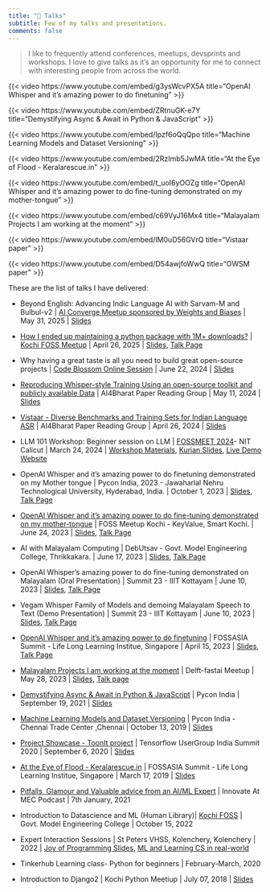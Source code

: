 ---
title: "🎤 Talks"
subtitle: Few of my talks and presentations.
comments: false
---


> I like to frequently attend conferences, meetups, devsprints and workshops. I love to give talks as it's an opportunity for me to connect with interesting people from across the world.

::: {layout-ncol=2}
{{< video https://www.youtube.com/embed/g3ysWcvPX5A
    title="OpenAI Whisper and it's amazing power to do finetuning"
>}}

{{< video https://www.youtube.com/embed/ZRtnuGK-e7Y
    title="Demystifying Async & Await in Python & JavaScript"
>}}

{{< video https://www.youtube.com/embed/Ipzf6oQqQpo
    title="Machine Learning Models and Dataset Versioning"
>}}

{{< video https://www.youtube.com/embed/2RzImb5JwMA
    title="At the Eye of Flood - Keralarescue.in"
>}}

{{< video https://www.youtube.com/embed/t_uoI6yOOZg
    title="OpenAI Whisper and it's amazing power to do fine-tuning demonstrated on my mother-tongue"
>}}

{{< video https://www.youtube.com/embed/c69VyJ16Mx4
    title="Malayalam Projects I am working at the moment"
>}}

{{< video https://www.youtube.com/embed/lM0uD56GVrQ
    title="Vistaar paper"
>}}

{{< video https://www.youtube.com/embed/D54awjfoWwQ
    title="OWSM paper"
>}}
:::

These are the list of talks I have delivered:

- Beyond English: Advancing Indic Language AI with Sarvam-M and Bulbul-v2 | [AI Converge Meetup sponsored by Weights and Biases](https://lu.ma/hrmt0kne) | May 31, 2025 | [Slides](https://gamma.app/docs/Beyond-English-Advancing-Indic-Language-AI-with-Sarvam-M-and-Bulb-40zwt6k8bji827k)
- [How I ended up maintaining a python package with 1M+ downloads?](https://www.youtube.com/watch?v=3o2V9BmeoYw&t=372s) | [Kochi FOSS Meetup](https://kochifoss.org/) | April 26, 2025 | [Slides](https://gamma.app/docs/How-I-ended-up-maintaining-building-a-python-package-with-1M-down-o87lazx9yprci5f), [Talk Page](./posts/2025/kochi-foss-april.qmd)

- Why having a great taste is all you need to build great open-source projects | [Code Blossom Online Session](https://www.code-blossom.com/) | June 22, 2024 | [Slides](https://kurianbenoy.com/talks/code_blossom_great_open_source_projects/#/title-slide)

- [Reproducing Whisper-style Training Using an open-source toolkit and publicly available Data](https://youtu.be/D54awjfoWwQ?si=kqUQCAL2dV7d_J4C) | AI4Bharat Paper Reading Group | May 11, 2024 | [Slides](https://kurianbenoy.com/talks/ai4bharat_reproducing_whisper/#/title-slide)

- [Vistaar - Diverse Benchmarks and Training Sets for Indian Language ASR](https://youtu.be/lM0uD56GVrQ?si=IioCJLsnLYTHfnaT) | AI4Bharat Paper Reading Group | April 26, 2024 | [Slides](https://kurianbenoy.com/talks/ai4bharat_paper_reading/#/title-slide)

- LLM 101 Workshop: Beginner session on LLM | [FOSSMEET 2024](https://www.fossmeet.net)- NIT Calicut | March 24, 2024 | [Workshop Materials](https://tiny.cc/llm102), [Kurian Slides](https://kurianbenoy.com/talks/nitc-fossmeet-2024/llm-101.html#/title-slide), [Live Demo Website](https://llm-101-pi.vercel.app) 

- OpenAI Whisper and it's amazing power to do finetuning demonstrated on my Mother tongue | Pycon India, 2023 - Jawaharlal Nehru Technological University, Hyderabad, India. | October 1, 2023 | [Slides](./talks/pyconindia-2023/pyconind.qmd), [Talk Page](./posts/2023/pycon_india2023_talk/index.qmd)

- [OpenAI Whisper and it's amazing power to do fine-tuning demonstrated on my mother-tongue](https://youtu.be/t_uoI6yOOZg) | FOSS Meetup Kochi - KeyValue, Smart Kochi. | June 24, 2023 | [Slides](./talks/foss-united/kochi.qmd),  [Talk Page](./posts/2023/pycon_india2023_talk/) 

- AI with Malayalam Computing | DebUtsav - Govt. Model Engineering College, Thrikkakara. | June 17, 2023 | [Slides](./talks/mec/debutsav.qmd),  [Talk Page](./posts/2023/debutsav_talk/index.qmd) 

- OpenAI Whisper’s amazing power to do fine-tuning demonstrated on Malayalam (Oral Presentation) | Summit 23 - IIIT Kottayam | June 10, 2023 | [Slides](./talks/iiit-kottayam-summit/index.qmd),  [Talk Page](./posts/2023/summit23_iiit/oral.qmd) 

- Vegam Whisper Family of Models and demoing Malayalam Speech to Text (Demo Presentation) | Summit 23 - IIIT Kottayam | June 10, 2023 | [Slides](./talks/iiit-kottayam-summit/demo.qmd), [Talk Page](./posts/2023/summit23_iiit/demo.md) 

- [OpenAI Whisper and it's amazing power to do finetuning](https://youtu.be/g3ysWcvPX5A?si=kRlR6fcuo15IEh5u) | FOSSASIA Summit - Life Long Learning Institue, Singapore | April 15, 2023 | [Slides](./talks/fossasia2023.qmd), [Talk Page](./posts/2023/fossasia2023talk/index.qmd) 

- [Malayalam Projects I am working at the moment](https://youtu.be/c69VyJ16Mx4) | Delft-fastai Meetup | May 28, 2023 | [Slides](./talks/delft-fastai/index.qmd), [Talk page](./posts/2023/delft-fastai-talk/index.qmd) 

- [Demystifying Async & Await in Python & JavaScript](https://youtu.be/ZRtnuGK-e7Y) | Pycon India | September 19, 2021 | [Slides](https://speakerdeck.com/kurianbenoy/demysitfying-async-and-await-in-python-and-javascript)

- [Machine Learning Models and Dataset Versioning](https://www.youtube.com/watch?v=Ipzf6oQqQpo) | Pycon India - Chennai Trade Center ,Chennai | October 13, 2019 | [Slides](https://speakerdeck.com/kurianbenoy/ml-models-and-dataset-versioning)

- [Project Showcase - ToonIt project](https://youtu.be/qi1cVGTa3sg?t=9641) | Tensorflow UserGroup India Summit 2020 | September 6, 2020 | [Slides](https://speakerdeck.com/kurianbenoy/tensorflow-user-groups-tfug-india-summit)

- [At the Eye of Flood - Keralarescue.in](https://www.youtube.com/watch?v=2RzImb5JwMA) | FOSSASIA Summit - Life Long Learning Institue, Singapore | March 17, 2019 | [Slides](https://speakerdeck.com/kurianbenoy/at-the-eye-of-flood-keralarescue-dot-in)

- [Pitfalls, Glamour and Valuable advice from an AI/ML Expert](https://podcasts.google.com/?feed=aHR0cHM6Ly9hbmNob3IuZm0vcy80NmRkNzdhMC9wb2RjYXN0L3Jzcw&ep=14) | Innovate At MEC Podcast | 7th January, 2021

- Introduction to Datascience and ML (Human Library)| [Kochi FOSS](https://indiafoss.net/Kochi/2022) | Govt. Model Engineering College | October 15, 2022

- Expert Interaction Sessions | St Peters VHSS, Kolenchery, Kolenchery | 2022 | [Joy of Programming Slides](https://speakerdeck.com/kurianbenoy/joy-of-programming), [ML and Learning CS in real-world](https://speakerdeck.com/kurianbenoy/expert-interaction-on-ml)

- Tinkerhub Learning class- Python for beginners | February-March, 2020

- Introduction to Django2 | Kochi Python Meetiup | July 07, 2018 | [Slides](https://speakerdeck.com/kurianbenoy/the-hitchikers-guide-to-django2)

<!-- | # | Topic | Venue | Event | Date | Slides | Links |
| :-- |:---- |:----| :---- | :---- | :--- | :---|
|1. | Demystifying Async & Await in Python & JavaScript | Online using Hoppin | Pycon India | September 19, 2021 | [Slide Link](https://speakerdeck.com/kurianbenoy/demysitfying-async-and-await-in-python-and-javascript)| [Talk Video](https://youtu.be/ZRtnuGK-e7Y) |
|2. | Machine Learning Models and Dataset Versioning | Chennai Trade Center ,Chennai, India | Pycon India | October 13, 2019 | [Slide Link](https://speakerdeck.com/kurianbenoy/ml-models-and-dataset-versioning)| [Talk Video](https://www.youtube.com/watch?v=Ipzf6oQqQpo) |
|3. | At the Eye of Flood - Keralarescue.in | Life Long Learning Institue, Singapore  | FOSSASIA Summit  | March 17, 2019 |  [Slide Link](https://speakerdeck.com/kurianbenoy/at-the-eye-of-flood-keralarescue-dot-in)  | [Talk Video](https://www.youtube.com/watch?v=2RzImb5JwMA) |
|4. | Project Showcase - ToonIt project | Online | Tensorflow UserGroup India Summit 2020| September 6, 2020 |  [Slide Link](https://speakerdeck.com/kurianbenoy/tensorflow-user-groups-tfug-india-summit) | [Talk Video](https://youtu.be/qi1cVGTa3sg?t=9618) |
|5. | Tinkerhub Learning class- Python for beginners | Online | Learn From Home Program |  February-March, 2020 | N/A |[Talk Video](https://www.youtube.com/watch?v=2RzImb5JwMA) |
|6. | Introduction to Django2 | Kochi |  Kochi Python Meetiup | July 07, 2018 | [Slides](https://speakerdeck.com/kurianbenoy/the-hitchikers-guide-to-django2) | N/A |
|7. | Pitfalls, Glamour and Valuable advice from an AI/ML Expert | Online |  Innovate At MEC Podcast | 7th January, 2021 | N/A |  [Podcast Link](https://podcasts.google.com/?feed=aHR0cHM6Ly9hbmNob3IuZm0vcy80NmRkNzdhMC9wb2RjYXN0L3Jzcw&ep=14) |
|8. | Human Library - Introduction to Datascience and ML | Govt. Model Engineering College | Kochi Foss | October 15, 2022 | N/A | [link](https://indiafoss.net/Kochi/2022) | -->
